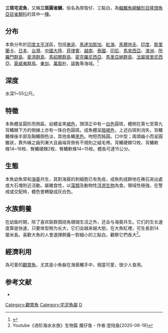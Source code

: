 {{Speciesbox
| name = 三斑宅泥魚
| image = Dascyllus trimaculatus.JPG
| image_width = 250px
| status = NE
| status_system = iucn3.1
| genus = Dascyllus
| species = trimaculatus
| authority = [[Rüppell|Rüppell]], 1829
| synonyms = *''Dascyllus unicolor''<br /><small> Bennett, 1831</small>''
*''Pomacentrus nuchalis''<br /><small> Anonymous [Bennett], 1830</small>''
*''Dascyllus niger''<br /><small> Bleeker, 1847</small>''
*''Dascyllus axillaris''<br /><small> Smith, 1935</small>''
*''Pomacentrus trimaculatus''<br /><small> Rüppell, 1829</small>''
*''Sparus nigricans''<br /><small> Gronow, 1854</small>''
}}

'''三斑宅泥魚'''，又稱'''三斑圓雀鯛'''，俗名為厚殼仔、三點白，為[[輻鰭魚綱|輻鰭魚綱]][[鱸形目|鱸形目]][[隆頭魚亞目|隆頭魚亞目]][[雀鯛科|雀鯛科]]的其中一[[種|種]]。

== 分布 ==
本魚分布於[[印度|印度]][[太平洋|太平洋]]區，包括[[東非|東非]]、[[馬達加斯加|馬達加斯加]]、[[紅海|紅海]]、[[馬爾地夫|馬爾地夫]]、[[印度|印度]]、[[斯里蘭卡|斯里蘭卡]]、[[日本|日本]]、[[台灣|台灣]]、[[中國大陸|中國大陸]]、[[菲律賓|菲律賓]]、[[越南|越南]]、[[泰國|泰國]]、[[印尼|印尼]]、[[馬來西亞|馬來西亞]]、[[澳洲|澳洲]]、[[所羅門群島|所羅門群島]]、[[斐濟群島|斐濟群島]]、[[馬紹爾群島|馬紹爾群島]]、[[密克羅尼西亞|密克羅尼西亞]]、[[馬里亞納群島|馬里亞納群島]]、[[法屬玻里尼西亞|法屬玻里尼西亞]]、[[夏威夷群島|夏威夷群島]]、[[東加|東加]]、[[萬那杜|萬那杜]]、[[諾魯|諾魯]]等海域。<ref name="fishbase-trimaculatus">{{FishBase_species|genus=Dascyllus|species=trimaculatus|year=2007|month=5}}</ref>

== 深度 ==
水深1~55公尺。

== 特徵 ==
本魚體呈圓形而側扁，幼體呈黑[[褐色|褐色]]，頭頂正中有一[[白色|白色]]圓斑，體側在第七至第九背鰭棘下方的側線上亦有一珠白色圓斑。成魚體呈[[暗褐色|暗褐色]]，上述白斑則消失，背鰭鰭條後半部及胸鰭顏色淡，其他各鰭[[黑色|黑色]]。吻短而鈍圓。口中型；兩頜齒小而呈圓錐狀，靠外緣之齒列漸大且齒端背側有不規則之絨毛帶。背鰭硬棘12枚、背鰭軟條14~16枚、臀鰭硬棘2枚、臀鰭軟條14~15枚。體長可達15公分。

== 生態 ==
本魚幼魚常和[[海葵|海葵]]共生，其對海葵的刺細胞已有免疫，成魚則成群地在礁石突出處或大石塊附近活動。屬雜食性，以[[藻類|藻類]]及動物性[[浮游生物|浮游生物]]為食。領域性極強，在警戒或交配時，體色會轉變成灰白色。

==水族飼養==
在幼鱼时期，除了喜欢联群围绕角珊瑚生活之外，还会与海葵共生。它们的生长速度算是快速，只要体型稍为长大，它们会越来越大胆，在大魚缸裡，可生長到14厘米長。喜歡大魚的人會選擇飼養一對細小的三點白，觀察它們長大<ref name='idLLIQEGRgzNM'>Youtube《进阶海水水族》生物篇 魔仔鱼 - 作者:登陆鱼[2020-06-19]</ref>。

== 經濟利用 ==
為可愛的[[觀賞魚|觀賞魚]]，尤其是小魚躲在海葵觸手中，相當可愛，很少人食用。

== 参考文献 ==
* {{TaiBNET| zh=三斑圓雀鯛 | id=382363 | binomial=Dascyllus trimaculatus | authority=Rüppell, 1829 | var= | accessdate=2013-01-24}}
{{reflist}}
{{Taxonbar|from=Q908364}}

[[Category:觀賞魚|Category:觀賞魚]]
[[Category:宅泥魚屬|Category:宅泥魚屬]]
[[Category:1829年描述的魚類|D]]